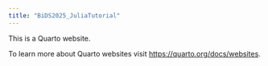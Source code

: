 ```yaml
---
title: "BiDS2025_JuliaTutorial"
---
```


This is a Quarto website.

To learn more about Quarto websites visit <https://quarto.org/docs/websites>.

